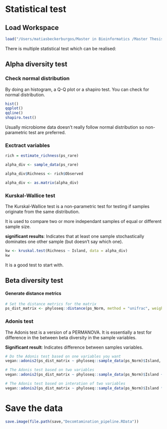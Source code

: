 # Statistical test

## Load Workspace

```r
load("/Users/matiasbeckerburgos/Master in Bioinformatics /Master Thesis /Hawaiian_feral_Chicken_Microbiome/Backup_workspace/Decomtamination_pipeline.RData")
```

There is multiple statistical test which can be realised:

## Alpha diversity test

### Check normal distribution

By doing an histogram, a Q-Q plot or a shapiro test. You can check for normal distribution.

```r
hist()
qqplot()
qqline()
shapiro.test()
```

Usually microbiome data doesn't really follow normal distribution so non-parametric test are preferred.

### Exctract variables

```r
rich = estimate_richness(ps_rare)

alpha_div <- sample_data(ps_rare)

alpha_div$Richness <- rich$Observed

alpha_div <- as.matrix(alpha_div)

```

### Kurskal-Wallice test

The Kurskal-Wallice test is a non-parametric test for testing if samples originate from the same distribution. 
 
It is used to compare two or more independant samples of equal or different sample size. 

**significant results**: Indicates that at least one sample stochastically dominates one other sample (but doesn't say which one).

```r
kw <- kruskal.test(Richness ~ Island, data = alpha_div)
kw
```

It is a good test to start with.

## Beta diversity test

#### Generate distance metrics

```r
# Set the distance metrics for the matrix
ps_dist_matrix <- phyloseq::distance(ps_Norm, method = "unifrac", weighted = F)

```

### Adonis test

The Adonis test is a version of a PERMANOVA. It is essentially a test for difference in the between beta diversity in the sample variables.

**Significant result**: Indicates difference between samples variables.

```r
# Do the Adonis test based on one variables you want
vegan::adonis2(ps_dist_matrix ~ phyloseq::sample_data(ps_Norm)$Island, permutations = 999)
```

```r
# The Adonis test based on two variables
vegan::adonis2(ps_dist_matrix ~ phyloseq::sample_data(ps_Norm)$Island + phyloseq::sample_data(ps_Norm)$Sex, permutations = 999)
```

```r
# The Adonis test based on interation of two variables
vegan::adonis2(ps_dist_matrix ~ phyloseq::sample_data(ps_Norm)$Island * phyloseq::sample_data(ps_Norm)$Sex, permutations = 999)
```

# Save the data

```r
save.image(file.path(save,"Decomtamination_pipeline.RData"))
```